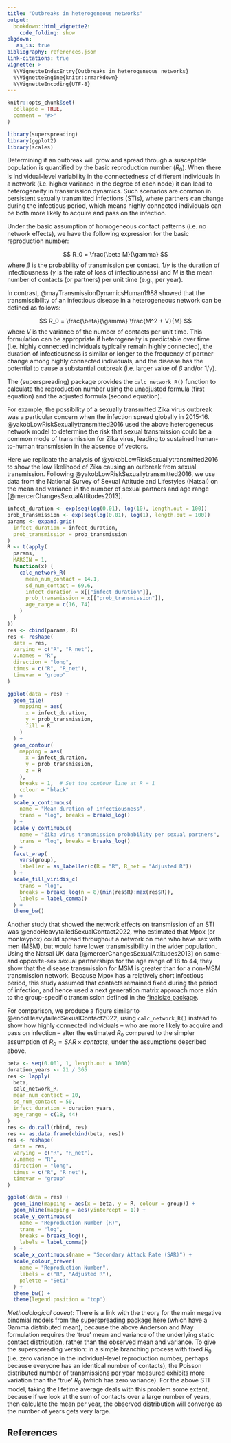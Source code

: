```yaml
---
title: "Outbreaks in heterogeneous networks"
output: 
  bookdown::html_vignette2:
    code_folding: show
pkgdown:
   as_is: true
bibliography: references.json
link-citations: true
vignette: >
  %\VignetteIndexEntry{Outbreaks in heterogeneous networks}
  %\VignetteEngine{knitr::rmarkdown}
  %\VignetteEncoding{UTF-8}
---
```


```r
knitr::opts_chunk$set(
  collapse = TRUE,
  comment = "#>"
)
```

```r
library(superspreading)
library(ggplot2)
library(scales)
```

Determining if an outbreak will grow and spread through a susceptible population is quantified by the basic reproduction number ($R_0$). When there is individual-level variability in the connectedness of different individuals in a network (i.e. higher variance in the degree of each node) it can lead to heterogeneity in transmission dynamics. Such scenarios are common in persistent sexually transmitted infections (STIs), where partners can change during the infectious period, which means highly connected individuals can be both more likely to acquire and pass on the infection.

Under the basic assumption of homogeneous contact patterns (i.e. no network effects), we have the following expression for the basic reproduction number:

$$
R_0 = \frac{\beta M}{\gamma}
$$
where $\beta$ is the probability of transmission per contact, $1/\gamma$ is the duration of infectiousness ($\gamma$ is the rate of loss of infectiousness) and $M$ is the mean number of contacts (or partners) per unit time (e.g., per year). 

In contrast, @mayTransmissionDynamicsHuman1988 showed that the transmissibility of an infectious disease in a heterogeneous network can be defined as follows:

$$
R_0 = \frac{\beta}{\gamma} \frac{M^2 + V}{M}
$$
where $V$ is the variance of the number of contacts per unit time. This formulation can be appropriate if heterogeneity is predictable over time (i.e. highly connected individuals typically remain highly connected), the duration of infectiousness is similar or longer to the frequency of partner change among highly connected individuals, and the disease has the potential to cause a substantial outbreak (i.e. larger value of $\beta$ and/or $1/\gamma$). 

The {superspreading} package provides the `calc_network_R()` function to calculate the reproduction number using the unadjusted formula (first equation) and the adjusted formula (second equation).

For example, the possibility of a sexually transmitted Zika virus outbreak was a particular concern when the infection spread globally in 2015-16. @yakobLowRiskSexuallytransmitted2016 used the above heterogeneous network model to determine the risk that sexual transmission could be a common mode of transmission for Zika virus, leading to sustained human-to-human transmission in the absence of vectors.

Here we replicate the analysis of @yakobLowRiskSexuallytransmitted2016 to show the low likelihood of Zika causing an outbreak from sexual transmission. Following @yakobLowRiskSexuallytransmitted2016, we use data from the National Survey of Sexual Attitude and Lifestyles (Natsal) on the mean and variance in the number of sexual partners and age range [@mercerChangesSexualAttitudes2013].

```r
infect_duration <- exp(seq(log(0.01), log(10), length.out = 100))
prob_transmission <- exp(seq(log(0.01), log(1), length.out = 100))
params <- expand.grid(
  infect_duration = infect_duration,
  prob_transmission = prob_transmission
)
R <- t(apply(
  params,
  MARGIN = 1,
  function(x) {
    calc_network_R(
      mean_num_contact = 14.1,
      sd_num_contact = 69.6,
      infect_duration = x[["infect_duration"]],
      prob_transmission = x[["prob_transmission"]],
      age_range = c(16, 74)
    )
  }
))
res <- cbind(params, R)
res <- reshape(
  data = res,
  varying = c("R", "R_net"),
  v.names = "R",
  direction = "long",
  times = c("R", "R_net"),
  timevar = "group"
)
```

```r
ggplot(data = res) +
  geom_tile(
    mapping = aes(
      x = infect_duration,
      y = prob_transmission,
      fill = R
    )
  ) +
  geom_contour(
    mapping = aes(
      x = infect_duration,
      y = prob_transmission,
      z = R
    ),
    breaks = 1,  # Set the contour line at R = 1
    colour = "black"
  ) +
  scale_x_continuous(
    name = "Mean duration of infectiousness",
    trans = "log", breaks = breaks_log()
  ) +
  scale_y_continuous(
    name = "Zika virus transmission probability per sexual partners",
    trans = "log", breaks = breaks_log()
  ) +
  facet_wrap(
    vars(group),
    labeller = as_labeller(c(R = "R", R_net = "Adjusted R"))
  ) +
  scale_fill_viridis_c(
    trans = "log",
    breaks = breaks_log(n = 8)(min(res$R):max(res$R)),
    labels = label_comma()
  ) +
  theme_bw()
```

Another study that showed the network effects on transmission of an STI was @endoHeavytailedSexualContact2022, who estimated that Mpox (or monkeypox) could spread throughout a network on men who have sex with men (MSM), but would have lower transmissibility in the wider population. Using the Natsal UK data [@mercerChangesSexualAttitudes2013] on same- and opposite-sex sexual partnerships for the age range of 18 to 44, they show that the disease transmission for MSM is greater than for a non-MSM transmission network. Because Mpox has a relatively short infectious period, this study assumed that contacts remained fixed during the period of infection, and hence used a next generation matrix approach more akin to the group-specific transmission defined in the [finalsize package](https://epiverse-trace.github.io/finalsize/).

For comparison, we produce a figure similar to @endoHeavytailedSexualContact2022, using `calc_network_R()` instead to show how highly connected individuals -- who are more likely to acquire and pass on infection -- alter the estimated $R_0$ compared to the simpler assumption of $R_0 = SAR \times contacts$, under the assumptions described above.

```r
beta <- seq(0.001, 1, length.out = 1000)
duration_years <- 21 / 365
res <- lapply(
  beta,
  calc_network_R,
  mean_num_contact = 10,
  sd_num_contact = 50,
  infect_duration = duration_years,
  age_range = c(18, 44)
)
res <- do.call(rbind, res)
res <- as.data.frame(cbind(beta, res))
res <- reshape(
  data = res,
  varying = c("R", "R_net"),
  v.names = "R",
  direction = "long",
  times = c("R", "R_net"),
  timevar = "group"
)
```

```r
ggplot(data = res) +
  geom_line(mapping = aes(x = beta, y = R, colour = group)) +
  geom_hline(mapping = aes(yintercept = 1)) +
  scale_y_continuous(
    name = "Reproduction Number (R)",
    trans = "log",
    breaks = breaks_log(),
    labels = label_comma()
  ) +
  scale_x_continuous(name = "Secondary Attack Rate (SAR)") +
  scale_colour_brewer(
    name = "Reproduction Number",
    labels = c("R", "Adjusted R"),
    palette = "Set1"
  ) +
  theme_bw() +
  theme(legend.position = "top")
```



::: {.alert .alert-warning}
_Methodological caveat_: There is a link with the theory for the main negative binomial models from the [superspreading package](https://epiverse-trace.github.io/superspreading/) here (which have a Gamma distributed mean), because the above Anderson and May formulation requires the 'true' mean and variance of the underlying static contact distribution, rather than the observed mean and variance. To give the superspreading version: in a simple branching process with fixed $R_0$ (i.e. zero variance in the individual-level reproduction number, perhaps because everyone has an identical number of contacts), the Poisson distributed number of transmissions per year measured exhibits more variation than the 'true' $R_0$ (which has zero variance). For the above STI model, taking the lifetime average deals with this problem some extent, because if we look at the sum of contacts over a large number of years, then calculate the mean per year, the observed distribution will converge as the number of years gets very large.
:::

## References
